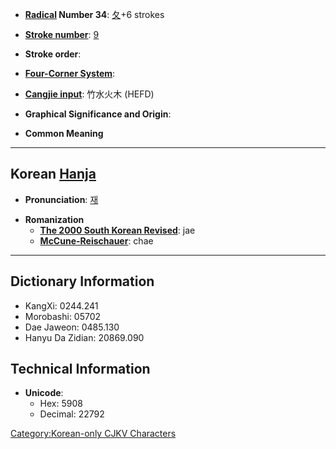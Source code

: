 * '''[[Wiktionary:Chinese radical index| Radical]] Number 34''': [[Wiktionary:Chinese radical index 夂|夂]]+6 strokes

* '''[[Wiktionary:Chinese total strokes index|Stroke number]]''': [[Wiktionary:Chinese total strokes index 9|9]]

* '''Stroke order''': 

* '''[[Wiktionary:Chinese four corner index|Four-Corner System]]''': 

* '''[[Wiktionary:Chinese Cangjie index|Cangjie input]]''': 竹水火木 (HEFD)

* '''Graphical Significance and Origin''': 

* '''Common Meaning'''

----

== Korean [[Hanja]] ==

* '''Pronunciation''': [[재]]

* '''Romanization'''
** '''[[The 2000 South Korean Revised Romanization|The 2000 South Korean Revised]]''': jae
** '''[[McCune-Reischauer]]''': chae

----

== Dictionary Information ==

* KangXi: 0244.241
* Morobashi: 05702
* Dae Jaweon: 0485.130
* Hanyu Da Zidian: 20869.090

== Technical Information ==

* '''Unicode''':
** Hex: 5908
** Decimal: 22792

[[Category:Korean-only CJKV Characters]]